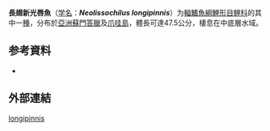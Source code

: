 {{Speciesbox
| name = 長翅新光唇魚
| status = NE
| status_system = IUCN3.1
| image = 
| genus = Neolissochilus
| species = longipinnis
| authority = [[Weber_&_de_Beaufort|Weber & de Beaufort]], 1916
| synonyms = *''Labeobarbus longipinnis''<br><small>Weber & de Beaufort, 1916</small>
*''Tor longipinnis''<br><small>Weber & de Beaufort, 1916</small>
}}

'''長翅新光唇魚'''（[[学名|学名]]：'''''Neolissochilus longipinnis'''''）为[[輻鰭魚綱|輻鰭魚綱]][[鯉形目|鯉形目]][[鲤科|鲤科]]的其中一[[種|種]]，分布於[[亞洲|亞洲]][[蘇門答臘|蘇門答臘]]及[[爪哇島|爪哇島]]，體長可達47.5公分，棲息在中底層水域。

== 参考資料 ==
{{refbegin}}
*{{FishBase_species|genus=Neolissochilus|species=longipinnis|year=2011|month=12}}
{{refend}}

==外部連結==
{{refbegin}}
{{Wikispecies-inline|Neolissochilus longipinnis|長翅新光唇魚}}
{{refend}}
{{Taxonbar|from=Q3760594}}

[[Category:新光唇魚屬|longipinnis]]


{{鯉形目小作品}}